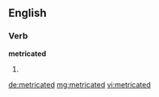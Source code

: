 ==English==

===Verb===
'''metricated'''

# {{past of|metricate}}

[[de:metricated]]
[[mg:metricated]]
[[vi:metricated]]
